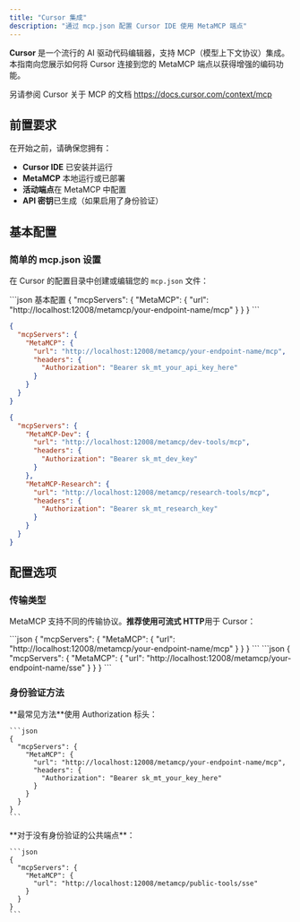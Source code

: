 ```yaml
---
title: "Cursor 集成"
description: "通过 mcp.json 配置 Cursor IDE 使用 MetaMCP 端点"
---
```


**Cursor** 是一个流行的 AI 驱动代码编辑器，支持 MCP（模型上下文协议）集成。本指南向您展示如何将 Cursor 连接到您的 MetaMCP 端点以获得增强的编码功能。

另请参阅 Cursor 关于 MCP 的文档 https://docs.cursor.com/context/mcp

## 前置要求

在开始之前，请确保您拥有：

- **Cursor IDE** 已安装并运行
- **MetaMCP** 本地运行或已部署
- **活动端点**在 MetaMCP 中配置
- **API 密钥**已生成（如果启用了身份验证）

## 基本配置

### 简单的 mcp.json 设置

在 Cursor 的配置目录中创建或编辑您的 `mcp.json` 文件：

<CodeGroup>
```json 基本配置
{
  "mcpServers": {
    "MetaMCP": {
      "url": "http://localhost:12008/metamcp/your-endpoint-name/mcp"
    }
  }
}
```

```json 带身份验证
{
  "mcpServers": {
    "MetaMCP": {
      "url": "http://localhost:12008/metamcp/your-endpoint-name/mcp",
      "headers": {
        "Authorization": "Bearer sk_mt_your_api_key_here"
      }
    }
  }
}
```

```json 多个端点
{
  "mcpServers": {
    "MetaMCP-Dev": {
      "url": "http://localhost:12008/metamcp/dev-tools/mcp",
      "headers": {
        "Authorization": "Bearer sk_mt_dev_key"
      }
    },
    "MetaMCP-Research": {
      "url": "http://localhost:12008/metamcp/research-tools/mcp",
      "headers": {
        "Authorization": "Bearer sk_mt_research_key"
      }
    }
  }
}
```
</CodeGroup>

## 配置选项

### 传输类型

MetaMCP 支持不同的传输协议。**推荐使用可流式 HTTP**用于 Cursor：

<AccordionGroup>
  <Accordion title="可流式 HTTP（推荐）">
    ```json
    {
      "mcpServers": {
        "MetaMCP": {
          "url": "http://localhost:12008/metamcp/your-endpoint-name/mcp"
        }
      }
    }
    ```
  </Accordion>

  <Accordion title="SSE（替代）">
    ```json
    {
      "mcpServers": {
        "MetaMCP": {
          "url": "http://localhost:12008/metamcp/your-endpoint-name/sse"
        }
      }
    }
    ```
  </Accordion>
</AccordionGroup>

### 身份验证方法

<AccordionGroup>
  <Accordion icon="key" title="API 密钥身份验证">
    **最常见方法**使用 Authorization 标头：
    
    ```json
    {
      "mcpServers": {
        "MetaMCP": {
          "url": "http://localhost:12008/metamcp/your-endpoint-name/mcp",
          "headers": {
            "Authorization": "Bearer sk_mt_your_key_here"
          }
        }
      }
    }
    ```
  </Accordion>

  <Accordion icon="shield-minus" title="无身份验证">
    **对于没有身份验证的公共端点**：
    
    ```json
    {
      "mcpServers": {
        "MetaMCP": {
          "url": "http://localhost:12008/metamcp/public-tools/sse"
        }
      }
    }
    ```
  </Accordion>
</AccordionGroup>
